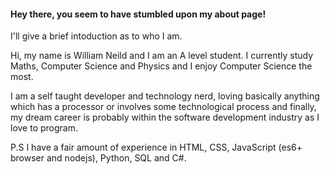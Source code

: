 
<Layout>

<Meta
    title="About"
    description="Hi, my name is William Neild and I am a self taught developer and technology nerd, loving basically anything which has a processor or involves some
technological process"
/>
<PageHeader title="About" />

<div className="container my-4">
<div className="row">
<div className="col col-lg-10 col-xl-8">
<div className="row">
<div className="col-md-3">

<Figure image="images/william_neild.jpg" caption="This is me in chiquitos" />

</div>
<div className="col-md-9">

#### Hey there, you seem to have stumbled upon my about page!

I'll give a brief intoduction as to who I am.

Hi, my name is William Neild and I am an A level student. I currently study Maths, Computer Science and Physics and I
enjoy Computer Science the most.

I am a self taught developer and technology nerd, loving basically anything which has a processor or involves some
technological process and finally, my dream career is probably within the software development industry as I love
to program.

P.S I have a fair amount of experience in HTML, CSS, JavaScript (es6+ browser and nodejs), Python, SQL and C#.

</div>
</div>
</div>
</div>
</div>
</Layout>
